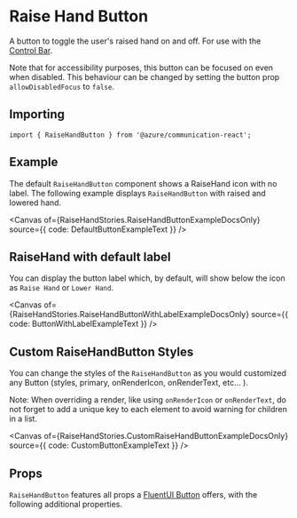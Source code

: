 
<Meta of={RaiseHandStories} />

# Raise Hand Button

A button to toggle the user's raised hand on and off. For use with the [Control Bar](./?path=/docs/components-controlbar-control-bar--docs).

Note that for accessibility purposes, this button can be focused on even when disabled. This behaviour can be changed by setting the button prop `allowDisabledFocus` to `false`.

## Importing

```tsx
import { RaiseHandButton } from '@azure/communication-react';
```

## Example

The default `RaiseHandButton` component shows a RaiseHand icon with no label. The following example displays `RaiseHandButton` with raised and lowered hand.

<Canvas of={RaiseHandStories.RaiseHandButtonExampleDocsOnly} source={{ code: DefaultButtonExampleText }} />

## RaiseHand with default label

You can display the button label which, by default, will show below the icon as `Raise Hand` or `Lower Hand`.

<Canvas of={RaiseHandStories.RaiseHandButtonWithLabelExampleDocsOnly} source={{ code: ButtonWithLabelExampleText }} />

## Custom RaiseHandButton Styles

You can change the styles of the `RaiseHandButton` as you would customized any Button (styles, primary, onRenderIcon, onRenderText, etc... ).

Note: When overriding a render, like using `onRenderIcon` or `onRenderText`, do not forget to add a unique key to each element to avoid warning for children in a list.

<Canvas of={RaiseHandStories.CustomRaiseHandButtonExampleDocsOnly} source={{ code: CustomButtonExampleText }} />

## Props

`RaiseHandButton` features all props a [FluentUI Button](https://developer.microsoft.com/fluentui#/controls/web/button) offers, with the following additional properties.
